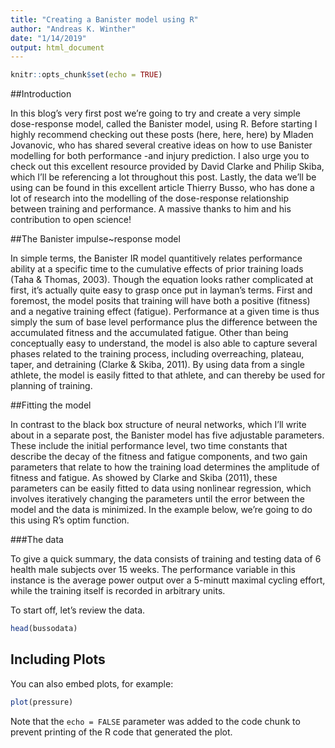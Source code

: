 ```yaml
---
title: "Creating a Banister model using R"
author: "Andreas K. Winther"
date: "1/14/2019"
output: html_document
---
```


```r
knitr::opts_chunk$set(echo = TRUE)
```

##Introduction

In this blog’s very first post we’re going to try and create a very simple dose-response model, called the Banister model, using R. Before starting I highly recommend checking out these posts (here, here, here) by Mladen Jovanovic, who has shared several creative ideas on how to use Banister modelling for both performance -and injury prediction. I also urge you to check out this excellent resource provided by David Clarke and Philip Skiba, which I’ll be referencing a lot throughout this post. Lastly, the data we’ll be using can be found in this excellent article Thierry Busso, who has done a lot of research into the modelling of the dose-response relationship between training and performance. A massive thanks to him and his contribution to open science!

##The Banister impulse~response model

In simple terms, the Banister IR model quantitively relates performance ability at a specific time to the cumulative effects of prior training loads (Taha & Thomas, 2003). Though the equation looks rather complicated at first, it’s actually quite easy to grasp once put in layman’s terms. First and foremost, the model posits that training will have both a positive (fitness) and a negative training effect (fatigue). Performance at a given time is thus simply the sum of base level performance plus the difference between the accumulated fitness and the accumulated fatigue. Other than being conceptually easy to understand, the model is also able to capture several phases related to the training process, including overreaching, plateau, taper, and detraining (Clarke & Skiba, 2011). By using data from a single athlete, the model is easily fitted to that athlete, and can thereby be used for planning of training.   

##Fitting the model 

In contrast to the black box structure of neural networks, which I’ll write about in a separate post, the Banister model has five adjustable parameters. These include the initial performance level, two time constants that describe the decay of the fitness and fatigue components, and two gain parameters that relate to how the training load determines the amplitude of fitness and fatigue. As showed by Clarke and Skiba (2011), these parameters can be easily fitted to data using nonlinear regression, which involves iteratively changing the parameters until the error between the model and the data is minimized. In the example below, we’re going to do this using R’s optim function.  

###The data 

To give a quick summary, the data consists of training and testing data of 6 health male subjects over 15 weeks. The performance variable in this instance is the average power output over a 5-minutt maximal cycling effort, while the training itself is recorded in arbitrary units.    

To start off, let’s review the data.       


```r
head(bussodata)
```

## Including Plots

You can also embed plots, for example:

```r
plot(pressure)
```

Note that the `echo = FALSE` parameter was added to the code chunk to prevent printing of the R code that generated the plot.
